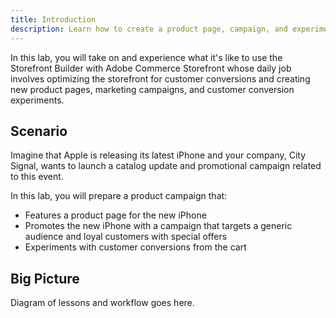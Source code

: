 ```yaml
---
title: Introduction
description: Learn how to create a product page, campaign, and experiment in your store.
---
```



In this lab, you will take on and experience what it's like to use the Storefront Builder with Adobe Commerce Storefront whose daily job involves optimizing the storefront for customer conversions and creating new product pages, marketing campaigns, and customer conversion experiments.

## Scenario

Imagine that Apple is releasing its latest iPhone and your company, City Signal, wants to launch a catalog update and promotional campaign related to this event. 

In this lab, you will prepare a product campaign that:

- Features a product page for the new iPhone
- Promotes the new iPhone with a campaign that targets a generic audience and loyal customers with special offers
- Experiments with customer conversions from the cart

## Big Picture

Diagram of lessons and workflow goes here.

